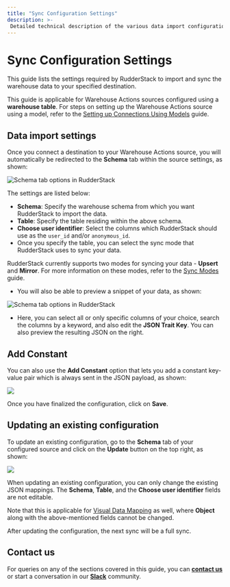```yaml
---
title: "Sync Configuration Settings"
description: >-
 Detailed technical description of the various data import configuration settings for the Warehouse Actions sources.
---
```


# Sync Configuration Settings

This guide lists the settings required by RudderStack to import and sync the warehouse data to your specified destination.

<div class="infoBlock">

This guide is applicable for Warehouse Actions sources configured using a <strong>warehouse table</strong>. For steps on setting up the Warehouse Actions source using a model, refer to the <a href="https://www.rudderstack.com/docs/warehouse-actions/features/setting-up-connections-using-models/">Setting up Connections Using Models</a> guide.
</div>

## Data import settings

Once you connect a destination to your Warehouse Actions source, you will automatically be redirected to the **Schema** tab within the source settings, as shown:

<img src="../../assets/warehouse-actions-sources/schema-tab-options.png" alt="Schema tab options in RudderStack" />

The settings are listed below:

- **Schema**: Specify the warehouse schema from which you want RudderStack to import the data.
- **Table**: Specify the table residing within the above schema.
- **Choose user identifier**: Select the columns which RudderStack should use as the `user_id` and/or `anonymous_id`.
- Once you specify the table, you can select the sync mode that RudderStack uses to sync your data.

<div class="infoBlock">

RudderStack currently supports two modes for syncing your data - <strong>Upsert</strong> and <strong>Mirror</strong>. For more information on these modes, refer to the <a href="https://www.rudderstack.com/docs/warehouse-actions/common-settings/sync-modes/">Sync Modes</a> guide.
</div>

- You will also be able to preview a snippet of your data, as shown:

<img src="../../assets/warehouse-actions-sources/models-data-snippet.png" alt="Schema tab options in RudderStack" />

- Here, you can select all or only specific columns of your choice, search the columns by a keyword, and also edit the **JSON Trait Key**. You can also preview the resulting JSON on the right.

## Add Constant

You can also use the **Add Constant** option that lets you add a constant key-value pair which is always sent in the JSON payload, as shown:

<img src="../../assets/warehouse-actions-sources/add-constant.png" />

Once you have finalized the configuration, click on **Save**.

## Updating an existing configuration

To update an existing configuration, go to the **Schema** tab of your configured source and click on the **Update** button on the top right, as shown:

<img src="../../assets/warehouse-actions-sources/update-table-selection.png" />

<div class="warningBlock">

When updating an existing configuration, you can only change the existing JSON mappings. The <strong>Schema</strong>, <strong>Table</strong>, and the <strong>Choose user identifier</strong> fields are not editable. 

Note that this is applicable for <a href="https://www.rudderstack.com/docs/warehouse-actions/features/visual-data-mapper/">Visual Data Mapping</a> as well, where <strong>Object</strong> along with the above-mentioned fields cannot be changed.
</div>

<div class="infoBlock">

After updating the configuration, the next sync will be a full sync.
</div>

## Contact us

For queries on any of the sections covered in this guide, you can [**contact us**](mailto:%20docs@rudderstack.com) or start a conversation in our [**Slack**](https://rudderstack.com/join-rudderstack-slack-community) community.
